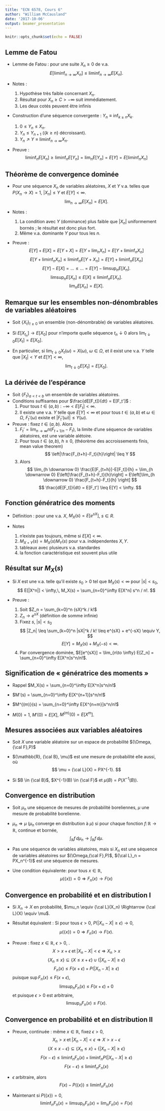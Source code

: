 ```yaml
---
title: "ECN 6578, Cours 6"
author: "William McCausland"
date: '2017-10-06'
output: beamer_presentation
---
```


```r
knitr::opts_chunk$set(echo = FALSE)
```

## Lemme de Fatou

* Lemme de Fatou : pour une suite $X_n \geq 0$ de v.a.
$$ E[\liminf_{n\to \infty} X_n] \leq \liminf_{n\to \infty} E[X_n]. $$

* Notes :
    1. Hypothèse très faible concernant $X_n$.
    1. Résultat pour $X_n \geq C > -\infty$ suit immédiatement.
    1. Les deux cotés peuvent être infinis
    
* Construction d'une séquence convergente : $Y_n \equiv \inf_{k\geq n} X_k$.
    1. $0 \leq Y_n \leq X_n$.
    1. $Y_n \leq Y_{n+1}$ ($\{k \geq n\}$ décroissant).
    1. $Y_n \nearrow Y \equiv \liminf_{n\to \infty} X_n$.

* Preuve :
$$ \liminf_n E[X_n] \geq \liminf_n E[Y_n] = \lim_n E[Y_n] = E[Y] = E[\liminf_n X_n] $$

## Théorème de convergence dominée

* Pour une séquence $X_n$ de variables aléatoires, $X$ et $Y$ v.a. telles que
$P(X_n \to X) = 1$, $|X_n| \leq Y$ et $E[Y] < \infty$.
$$ \lim_{n\to \infty} E[X_n] = E[X]. $$

* Notes :
    1. La condition avec $Y$ (dominance) plus faible que $|X_n|$ uniformement bornés ; le résultat est donc plus fort.
    1. Même v.a. dominante $Y$ pour tous les $n$.

* Preuve :
$$ E[Y] + E[X] = E[Y+X] = E[Y+\lim_n X_n] = E[Y+\liminf_n X_n] $$
$$ E[Y+\liminf_n X_n] \leq \liminf_n E[Y+X_n] = E[Y] + \liminf_n E[X_n] $$
$$ E[Y] - E[X] = \ldots \leq \ldots = E[Y] - \limsup_n E[X_n]. $$
$$ \limsup_n E[X_n] \leq E[X] \leq \liminf_n E[X_n]. $$
$$ \lim_n E[X_n] = E[X]. $$

## Remarque sur les ensembles non-dénombrables de variables aléatoires

* Soit $\{X_t\}_{t\geq 0}$ un ensemble (non-dénombrable) de variables aléatoires.

* Si $E[X_{t_n}] \to E[X_0]$ pour n'importe quelle séquence $t_n \downarrow 0$ alors
$\lim_{t\downarrow 0} E[X_t] = E[X_0]$.

* En particulier, si $\lim_{t \downarrow 0}X_t(\omega) = X(\omega)$, $\omega \in \Omega$,
et il exist une v.a. $Y$ telle que $|X_t| < Y$ et $E[Y] < \infty$,
$$ \lim_{t\downarrow 0} E[X_t] = E[X_0]. $$

## La dérivée de l'espérance

* Soit $\{F_t\}_{a<t<b}$ un ensemble de variables aléatoires.
* Conditions suffisantes pour $\frac{dE[F_t]}{dt} = E[F_t']$ :
    1. Pour tous $t \in (a,b)$ : $-\infty < E[F_t] < \infty$.
    1. Il existe une v.a. $Y$ telle que $E[Y] < \infty$ et pour tous $t \in (a,b)$ et $\omega \in \Omega$, $F_t'(\omega)$ existe et $|F_t'(\omega)| \leq Y(\omega)$.
* Preuve : fixez $t\in (a,b)$. Alors
    1. $F_t' = \lim_{n\to \infty} n(F_{t+1/n}-F_t)$, la limite d'une séquence de
    variables aléatoires, est une variable alétoire.
    1. Pour tous $t \in (a,b)$, $h\geq 0$,
    (théorème des accroissements finis, mean value theorem)
    $$ \left|\frac{F_{t+h}-F_t}{h}\right| \leq Y $$
    1. Alors
    $$ \lim_{h \downarrow 0} \frac{E[F_{t+h}]-E[F_t]}{h}
    = \lim_{h \downarrow 0} E\left[\frac{F_{t+h}-F_t}{h}\right]
    = E\left[\lim_{h \downarrow 0} \frac{F_{t+h}-F_t}{h} \right] $$
    $$ \frac{dE[F_t]}{dt} = E[F_t'] \leq E[Y] < \infty. $$ 

## Fonction génératrice des moments

* Définition : pour une v.a. $X$, $M_X(s) = E[e^{sX}]$, $s\in R$.

* Notes
    1. n'existe pas toujours, même si $E[X] < \infty$.
    1. $M_{X+Y}(s) = M_X(s)M_Y(s)$ pour v.a. indépendentes $X,Y$.
    1. tableaux avec plusieurs v.a. standardes
    1. la fonction caractéristique est souvent plus utile

## Résultat sur $M_X(s)$

* Si $X$ est une v.a. telle qu'il existe $s_0 > 0$ tel que $M_X(s) < \infty$ pour $|s|<s_0$,
$$ E[|X^n|] < \infty,\, M_X(s) = \sum_{n=0}^\infty E[X^n] s^n / n!. $$

* Preuve :
    1. Soit $Z_n = \sum_{k=0}^n (sX)^k / k!$
    1. $Z_n \to e^{sX}$ (définition de somme infinie)
    1. Fixez $s$, $|s|<s_0$
    $$ |Z_n| \leq \sum_{k=0}^n |sX|^k / k! \leq e^{sX} + e^{-sX} \equiv Y, $$
    $$ E[Y] = M_X(s) + M_X(-s) < \infty. $$
    1. Par convergence dominée, $E[e^{sX}] = \lim_{n\to \infty} E[Z_n] = \sum_{n=0}^\infty E[X^n]s^n/n!$.
    
## Signification de « génératrice des moments »

* Rappel $M_X(s) = \sum_{n=0}^\infty E[X^n]s^n/n!$

* $M'(s) = \sum_{n=0}^\infty E[X^{n+1}]s^n/n!$

* $M^{(m)}(s) = \sum_{n=0}^\infty E[X^{n+m}]s^n/n!$

* $M(0) = 1$, $M'(0) = E[X]$, $M^{(m)}(0) = E[X^m]$.

## Mesures associées aux variables aléatoires

* Soit $X$ une variable aléatoire sur un espace de probabilité $(\Omega,{\cal F},P)$

* $(\mathbb{R}, {\cal B}, \mu)$ est une mesure de probabilité elle aussi, où
$$ \mu = {\cal L}(X) = PX^{-1}. $$

* Si $B \in {\cal B}$, $X^{-1}(B) \in {\cal F}$ et $\mu(B) = P(X^{-1}(B))$.

## Convergence en distribution

* Soit $\mu_n$ une séquence de mesures de probabilité boreliennes, $\mu$ une mesure de probabilité borelienne.

* $\mu_n \Rightarrow \mu$ ($\mu_n$ converge en distribution à $\mu$) si pour chaque fonction $f \colon \mathbb{R} \to \mathbb{R}$, continue et bornée,
$$ \int_{\mathbb{R}} f\, d\mu_n \to \int_{\mathbb{R}} f\, d\mu. $$

* Pas une séquence de variables aléatoires, mais si $X_n$ est une séquence de variables aléatoires sur $(\Omega,{\cal F},P)$, ${\cal L}_n = PX_n^{-1}$ est une séquence de mesures.

* Une condition équivalente: pour tous $x \in \mathbb{R}$,
$$ \mu(\{x\}) = 0 \Rightarrow F_n(x) \to F(x) $$

## Convergence en probabilité et en distribution I

* Si $X_n \to X$ en probabilité,
$\mu_n \equiv {\cal L}(X_n) \Rightarrow {\cal L}(X) \equiv \mu$.

* Résultat équivalent : Si pour tous $\epsilon > 0$, $P(|X_n-X|\geq \epsilon) \to 0$,
$$ \mu(\{x\}) = 0 \Rightarrow F_n(x) \to F(x). $$

* Preuve : fixez $x \in \mathbb{R}$, $\epsilon > 0$, .
$$ X > x + \epsilon\;\mbox{et}\; |X_n - X| < \epsilon \Rightarrow X_n > x $$
$$ \{X_n \leq x\} \subseteq \{X \leq x + \epsilon\} \cup \{|X_n - X| \geq \epsilon\} $$
$$ F_n(x) \leq F(x+\epsilon) + P(|X_n-X| \geq \epsilon) $$
puisque $\sup F_n(x) \leq F(x+\epsilon)$,
$$ \limsup_n F_n(x) \leq F(x+\epsilon) + 0 $$
et puisque $\epsilon > 0$ est arbitraire,
$$ \limsup_n F_n(x) \leq F(x). $$

## Convergence en probabilité et en distribution II

* Preuve, continuée : même $x \in \mathbb{R}$, fixez $\epsilon > 0$, 
$$ X_n > x\;\mbox{et}\; |X_n-X| < \epsilon \Rightarrow X > x - \epsilon $$
$$ \{X \leq x-\epsilon\} \subseteq \{X_n \leq x\} + \{|X_n-X| \geq \epsilon\} $$
$$ F(x-\epsilon) \leq \liminf_n F_n(x) + \liminf_n P(|X_n-X| \geq \epsilon) $$
$$ F(x-\epsilon) \leq \liminf_n F_n(x) $$

* $\epsilon$ arbitraire, alors
$$ F(x) - P(\{x\}) \leq \liminf_n F_n(x) $$

* Maintenant si $P(\{x\}) = 0$,
$$ \liminf_n F_n(x) = \limsup_n F_n(x) = \lim_n F_n(x) = F(x) $$
